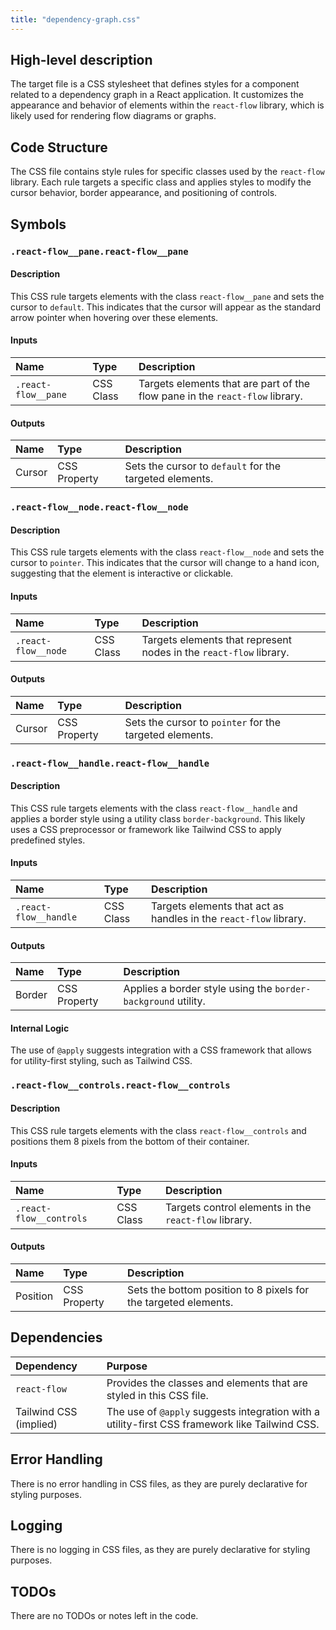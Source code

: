 ```yaml
---
title: "dependency-graph.css"
---
```


## High-level description
The target file is a CSS stylesheet that defines styles for a component related to a dependency graph in a React application. It customizes the appearance and behavior of elements within the `react-flow` library, which is likely used for rendering flow diagrams or graphs.

## Code Structure
The CSS file contains style rules for specific classes used by the `react-flow` library. Each rule targets a specific class and applies styles to modify the cursor behavior, border appearance, and positioning of controls.

## Symbols

### `.react-flow__pane.react-flow__pane`
#### Description
This CSS rule targets elements with the class `react-flow__pane` and sets the cursor to `default`. This indicates that the cursor will appear as the standard arrow pointer when hovering over these elements.

#### Inputs
| Name | Type | Description |
|:-----|:-----|:------------|
| `.react-flow__pane` | CSS Class | Targets elements that are part of the flow pane in the `react-flow` library. |

#### Outputs
| Name | Type | Description |
|:-----|:-----|:------------|
| Cursor | CSS Property | Sets the cursor to `default` for the targeted elements. |

### `.react-flow__node.react-flow__node`
#### Description
This CSS rule targets elements with the class `react-flow__node` and sets the cursor to `pointer`. This indicates that the cursor will change to a hand icon, suggesting that the element is interactive or clickable.

#### Inputs
| Name | Type | Description |
|:-----|:-----|:------------|
| `.react-flow__node` | CSS Class | Targets elements that represent nodes in the `react-flow` library. |

#### Outputs
| Name | Type | Description |
|:-----|:-----|:------------|
| Cursor | CSS Property | Sets the cursor to `pointer` for the targeted elements. |

### `.react-flow__handle.react-flow__handle`
#### Description
This CSS rule targets elements with the class `react-flow__handle` and applies a border style using a utility class `border-background`. This likely uses a CSS preprocessor or framework like Tailwind CSS to apply predefined styles.

#### Inputs
| Name | Type | Description |
|:-----|:-----|:------------|
| `.react-flow__handle` | CSS Class | Targets elements that act as handles in the `react-flow` library. |

#### Outputs
| Name | Type | Description |
|:-----|:-----|:------------|
| Border | CSS Property | Applies a border style using the `border-background` utility. |

#### Internal Logic
The use of `@apply` suggests integration with a CSS framework that allows for utility-first styling, such as Tailwind CSS.

### `.react-flow__controls.react-flow__controls`
#### Description
This CSS rule targets elements with the class `react-flow__controls` and positions them 8 pixels from the bottom of their container.

#### Inputs
| Name | Type | Description |
|:-----|:-----|:------------|
| `.react-flow__controls` | CSS Class | Targets control elements in the `react-flow` library. |

#### Outputs
| Name | Type | Description |
|:-----|:-----|:------------|
| Position | CSS Property | Sets the bottom position to 8 pixels for the targeted elements. |

## Dependencies
| Dependency | Purpose |
|:-----------|:--------|
| `react-flow` | Provides the classes and elements that are styled in this CSS file. |
| Tailwind CSS (implied) | The use of `@apply` suggests integration with a utility-first CSS framework like Tailwind CSS. |

## Error Handling
There is no error handling in CSS files, as they are purely declarative for styling purposes.

## Logging
There is no logging in CSS files, as they are purely declarative for styling purposes.

## TODOs
There are no TODOs or notes left in the code.